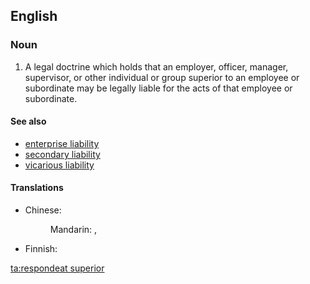 ==English==
{{wikipedia}}

===Noun===
{{en-noun|head=[[respondeat]] [[superior]]|-}}

# {{context|legal|lang=en}} A legal doctrine which holds that an employer, officer, manager, supervisor, or other individual or group superior to an employee or subordinate may be legally liable for the acts of that employee or subordinate.

====See also====
* [[enterprise liability]]
* [[secondary liability]]
* [[vicarious liability]]

====Translations====
{{trans-top|legal doctrine}}
* Chinese:
*: Mandarin: {{t|cmn|僱主責任原則|sc=Hani}}, {{t|cmn|雇主责任原则|tr=gùzhǔ zérèn yuánzé|sc=Hani}}
{{trans-mid}}
* Finnish: {{t-|fi|työnantajan vastuu}}
{{trans-bottom}}

[[ta:respondeat superior]]